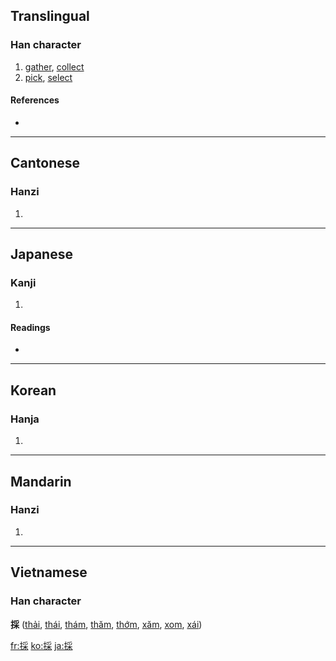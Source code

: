 {{also|采}}
==Translingual==

===Han character===
{{Han char|rn=64|rad=手|as=08|sn=11|four=5209<sub>4</sub>|canj=手月木 (QBD)}}

# [[gather]], [[collect]]
# [[pick]], [[select]]

====References====
* {{Han ref|kx=0438.120|dkj=12274|dj=0788.100|hdz=31901.010|uh=63A1|ud=25505|bh=B1C4|bd=45508}}

----

==Cantonese==

===Hanzi===
{{yue-hanzi|jyut=|y=choi2|sim=采}}

# {{defn|Cantonese}}

----

==Japanese==

===Kanji===
{{ja-kanji|grade=5|rs=手08}}

# {{defn|Japanese}}

====Readings====
* {{ja-readings|on=[[さい]] (sai)|kun=[[とる]] (toru)}}

----

==Korean==

===Hanja===
{{ko-hanja|hangeul=채|eumhun=|rv=chae|mr=ch'ae|y=chay}}

# {{defn|Korean}}

----

==Mandarin==

===Hanzi===
{{cmn-hanzi|sim=采|pin=[[cǎi]] ([[cai3]]), [[tān]] ([[tan1]])|wg=ts'ai<sup>3</sup>, t'an<sup>1</sup>}}

# {{defn|Mandarin}}

----

==Vietnamese==
===Han character===
'''採''' ([[thải]], [[thái]], [[thám]], [[thăm]], [[thớm]], [[xăm]], [[xom]], [[xái]])

[[fr:採]]
[[ko:採]]
[[ja:採]]